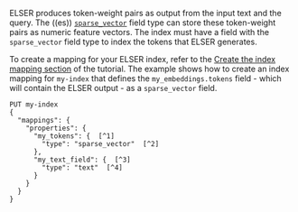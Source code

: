 


ELSER produces token-weight pairs as output from the input text and the query.
The ((es)) [`sparse_vector`](((ref))/sparse-vector.html) field type can store these
token-weight pairs as numeric feature vectors. The index must have a field with
the `sparse_vector` field type to index the tokens that ELSER generates.

To create a mapping for your ELSER index, refer to the
[Create the index mapping section](((ref))/semantic-search-elser.html#elser-mappings) of the tutorial. The example
shows how to create an index mapping for `my-index` that defines the
`my_embeddings.tokens` field - which will contain the ELSER output - as a
`sparse_vector` field.

```console
PUT my-index
{
  "mappings": {
    "properties": {
      "my_tokens": {  [^1]
        "type": "sparse_vector"  [^2]
      },
      "my_text_field": {  [^3]
        "type": "text"  [^4]
      }
    }
  }
}
```
[^1]: The name of the field that will contain the tokens generated by ELSER.
[^2]: The field that contains the tokens must be a `sparse_vector` field.
[^3]: The name of the field from which to create the sparse vector representation.
In this example, the name of the field is `my_text_field`.
[^4]: The field type is `text` in this example.
